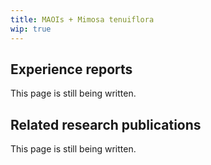 ---
title: MAOIs + Mimosa tenuiflora
wip: true
---

## Experience reports

This page is still being written.

## Related research publications

This page is still being written.

